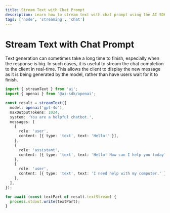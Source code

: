 ```yaml
---
title: Stream Text with Chat Prompt
description: Learn how to stream text with chat prompt using the AI SDK and Node
tags: ['node', 'streaming', 'chat']
---
```


# Stream Text with Chat Prompt

Text generation can sometimes take a long time to finish, especially when the response is big.
In such cases, it is useful to stream the chat completion to the client in real-time.
This allows the client to display the new message as it is being generated by the model,
rather than have users wait for it to finish.

```ts file='index.ts'
import { streamText } from 'ai';
import { openai } from '@ai-sdk/openai';

const result = streamText({
  model: openai('gpt-4o'),
  maxOutputTokens: 1024,
  system: 'You are a helpful chatbot.',
  messages: [
    {
      role: 'user',
      content: [{ type: 'text', text: 'Hello!' }],
    },
    {
      role: 'assistant',
      content: [{ type: 'text', text: 'Hello! How can I help you today?' }],
    },
    {
      role: 'user',
      content: [{ type: 'text', text: 'I need help with my computer.' }],
    },
  ],
});

for await (const textPart of result.textStream) {
  process.stdout.write(textPart);
}
```

